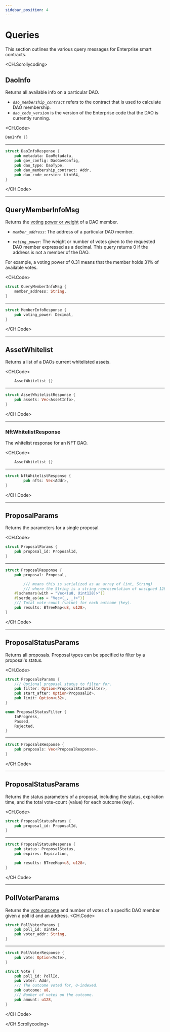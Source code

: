 ```yaml
---
sidebar_position: 4
---
```


# Queries

This section outlines the various query messages for Enterprise smart contracts. 

<CH.Scrollycoding>

## DaoInfo

Returns all available info on a particular DAO. 

- _`dao_membership_contract`_ refers to the contract that is used to calculate DAO membership. 
- _`dao_code_version`_ is the version of the Enterprise code that the DAO is currently running.

<CH.Code>
```rust Query
DaoInfo {}
```
---
```rust Response
struct DaoInfoResponse {
    pub metadata: DaoMetadata,
    pub gov_config: DaoGovConfig,
    pub dao_type: DaoType,
    pub dao_membership_contract: Addr,
    pub dao_code_version: Uint64,
}
```
</CH.Code>

---

## QueryMemberInfoMsg

Returns the [voting power or weight](../concepts/governance.mdx#voting) of a DAO member. 

- _`member_address`_: The address of a particular DAO member. 

- _`voting_power`_: The weight or number of votes given to the requested DAO member expressed as a decimal. This query returns 0 if the address is not a member of the DAO. 

For example, a voting power of 0.31 means that the member holds 31% of available votes.

<CH.Code>
```rust Query
struct QueryMemberInfoMsg {
    member_address: String,
}
```
---
```rust Response
struct MemberInfoResponse {
    pub voting_power: Decimal,
}
```
</CH.Code>

---

## AssetWhitelist

Returns a list of a DAOs current whitelisted assets. 

<CH.Code>

```rust Query
    AssetWhitelist {}
```
---

```rust Response
struct AssetWhitelistResponse {
    pub assets: Vec<AssetInfo>,
}
```
</CH.Code>

---

### NftWhitelistResponse

The whitelist response for an NFT DAO. 

<CH.Code>

```rust Query
    AssetWhitelist {}
```
---
```rust Response
struct NftWhitelistResponse {
		pub nfts: Vec<Addr>,
}
```
</CH.Code>

---

## ProposalParams

Returns the parameters for a single proposal. 

<CH.Code>

```rust Query
struct ProposalParams {
    pub proposal_id: ProposalId,
}
```
---
```rust Response
struct ProposalResponse {
    pub proposal: Proposal,

		/// means this is serialized as an array of (int, String)
		/// where the String is a string representation of unsigned 128 integer
    #[schemars(with = "Vec<(u8, Uint128)>")]
    #[serde_as(as = "Vec<(_, _)>")]
    /// Total vote-count (value) for each outcome (key).
    pub results: BTreeMap<u8, u128>,
}
```
</CH.Code>

---

## ProposalStatusParams

Returns all proposals. Proposal types can be specified to filter by a proposal's status. 

<CH.Code>
```rust Query
struct ProposalsParams {
    /// Optional proposal status to filter for.
    pub filter: Option<ProposalStatusFilter>,
    pub start_after: Option<ProposalId>,
    pub limit: Option<u32>,
}

enum ProposalStatusFilter {
    InProgress,
    Passed,
    Rejected,
}
```
---
```rust Response
struct ProposalsResponse {
    pub proposals: Vec<ProposalResponse>,
}
```
</CH.Code>

---

## ProposalStatusParams

Returns the status parameters of a proposal, including the status, expiration time, and the total vote-count (value) for each outcome (key).


<CH.Code>
```rust Query
struct ProposalStatusParams {
    pub proposal_id: ProposalId,
}
```
---
```rust Response
struct ProposalStatusResponse {
    pub status: ProposalStatus,
    pub expires: Expiration,

    pub results: BTreeMap<u8, u128>,
}
```
</CH.Code>

---

## PollVoterParams

Returns the [vote outcome](./messages.mdx#castvotemsg) and number of votes of a specific DAO member given a poll id and an address. 
<CH.Code>

```rust
struct PollVoterParams {
    pub poll_id: Uint64,
    pub voter_addr: String,
}
```
---
```rust
struct PollVoterResponse {
    pub vote: Option<Vote>,
}

struct Vote {
    pub poll_id: PollId,
    pub voter: Addr,
    /// The outcome voted for, 0-indexed.
    pub outcome: u8,
    /// Number of votes on the outcome.
    pub amount: u128,
}
```
</CH.Code>

</CH.Scrollycoding>